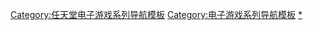 {{Navbox
| name=黄金太阳系列
| bodyclass=hlist
| title=[[黃金太陽系列]]

| group1 = 游戏
| list1 =
* [[黃金太陽 開啟的封印|開啟的封印]]
* [[黃金太陽 失落的時代|失落的時代]]
* [[黃金太陽 漆黑的黎明|漆黑的黎明]]

| group2 = 其它
| list2 =
* [[黄金太阳角色列表|角色列表]]
* [[Camelot]]

}}<noinclude>

{{DEFAULTSORT:Golden Sun}}
[[Category:任天堂电子游戏系列导航模板]]
[[Category:电子游戏系列导航模板]]
[[Category:黄金太阳系列|*]]
</noinclude>
